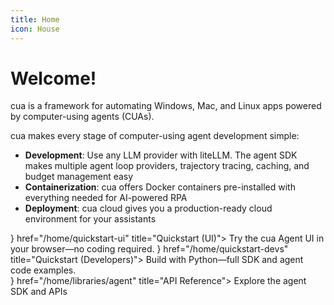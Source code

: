 ```yaml
---
title: Home
icon: House
---
```



# Welcome!

cua is a framework for automating Windows, Mac, and Linux apps powered by computer-using agents (CUAs).

cua makes every stage of computer-using agent development simple:

- **Development**: Use any LLM provider with liteLLM. The agent SDK makes multiple agent loop providers, trajectory tracing, caching, and budget management easy
- **Containerization**: cua offers Docker containers pre-installed with everything needed for AI-powered RPA
- **Deployment**: cua cloud gives you a production-ready cloud environment for your assistants

<div className="grid grid-cols-1 md:grid-cols-2 gap-6 mt-8">
  <Card icon={<Monitor />} href="/home/quickstart-ui" title="Quickstart (UI)">
    Try the cua Agent UI in your browser—no coding required.
  </Card>
  <Card
    icon={<Code />}
    href="/home/quickstart-devs"
    title="Quickstart (Developers)">
    Build with Python—full SDK and agent code examples.
  </Card>
</div>
<div className="grid grid-cols-1 gap-6 mt-6">
  <Card icon={<BookOpen />} href="/home/libraries/agent" title="API Reference">
    Explore the agent SDK and APIs
  </Card>
</div>
